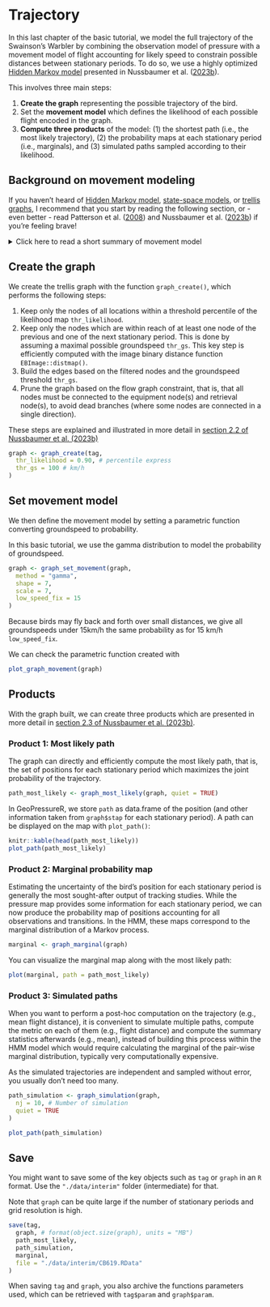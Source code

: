 # Trajectory

In this last chapter of the basic tutorial, we model the full trajectory of the Swainson's Warbler by combining the observation model of pressure with a movement model of flight accounting for likely speed to constrain possible distances between stationary periods. To do so, we use a highly optimized [Hidden Markov model](https://en.wikipedia.org/wiki/Hidden_Markov_model) presented in Nussbaumer et al. (<a href="https://doi.org/10.1111/2041-210X.14082" target="_blank">2023b</a>).

This involves three main steps:

1. **Create the graph** representing the possible trajectory of the bird.
2. Set the **movement model** which defines the likelihood of each possible flight encoded in the graph.
3. **Compute three products** of the model: (1) the shortest path (i.e., the most likely trajectory), (2) the probability maps at each stationary period (i.e., marginals), and (3) simulated paths sampled according to their likelihood. 


## Background on movement modeling

If you haven't heard of [Hidden Markov model](https://en.wikipedia.org/wiki/Hidden_Markov_model), [state-space models](https://doi.org/10.1016/j.tree.2007.10.009), or [trellis graphs](https://en.wikipedia.org/wiki/Trellis_(graph)), I recommend that you start by reading the following section, or - even better - read Patterson et al. ([2008](https://doi.org/10.1016/j.tree.2007.10.009)) and Nussbaumer et al. (<a href="https://doi.org/10.1111/2041-210X.14082" target="_blank">2023b</a>) if you're feeling brave!

<details>
<summary>Click here to read a short summary of movement model</summary>
::: {.alert .alert-info role="alert"}
We start by making the fundamental assumption that the overall trajectory can be separated into **discrete** positions which, together, create a trajectory.

This discretization allows us to use a [Hidden Markov model](https://en.wikipedia.org/wiki/Hidden_Markov_model), which conveniently distinguishes the **unknown positions** of a bird $X_t$ from **known observations** $Y_t$ which can be related to these positions (e.g., pressure or light measurement). Defining an HMM requires that we can compute:

1. An **observation model** $P(Y_t | X_t)$, which defines the likelihood of observing a measurement conditional to a known position. This is exactly what our pressure likelihood map computed in the previous chapter does.
2. A **movement model** $P(X_t+1|X_t)$, defining the probability that a bird was able to fly a specific distance between two consecutive stationary periods. 
3. An **initial state** $P(X_0)$, technically required but this does not constitute a strong constraint in our case. 

Let's say that our goal is to produce the probability map for each stationary period accounting for all pressure measurements while maintaining likely flights. This corresponds to the **marginal** probability map  $P(X_t=x_t|Y_0=y_0,...Y_t=y_t)$. If you are not familiar with the lower and capital case, $X_t$ represents the random variable (i.e., the position of the bird at a stationary period $t$), while $x_t$ is a specific value that $X$ can take, that is, the specific coordinates of pixels on the map.

Because the number of possible positions is limited (i.e.,  number of pixels on the map), we can solve the HMM exactly. This is in contrast to Markov Chain Monte Carlo (MCMC) algorithm, which does not assume any discretization of space but relies on an iterative approach to solve the model. 

A graph is a convenient mathematical representation of a model which has states (nodes) and relations between these states (edges). Graphs are a general and fundamental mathematical tool, but here we use a specific graph structure corresponding to the HMM presented above: two states $X$ and $Y$ for each time step $t$ (nodes), and an observation and movement model (relating $X_t$ to $X_t+1$ and $Y_t$ to $X_t$ respectively). All other relationships are assumed to be independent.

Typically in animal movement, the graph is only used to represent the random variable of the HMM, but in our case, we also use the concept of graph to store all discrete positions (i.e., pixels) of the bird at all timesteps, referred to as a [trellis graph](https://en.wikipedia.org/wiki/Trellis_(graph)). 

You can think of the nodes as a full 3D grid of lat x lon x stationary period and the edges as all possible pairs of nodes between two consecutive stationary periods. As you can imagine, this results in a very high number of edges! The novelty of Nussbaumer et al. (<a href="https://doi.org/10.1111/2041-210X.14082" target="_blank">2023b</a>) is to construct this graph using only the useful nodes and edges, thereby dramatically reducing the computational resources required.
:::
</details>


## Create the graph 

We create the trellis graph with the function `graph_create()`, which performs the following steps: 

1. Keep only the nodes of all locations within a threshold percentile of the likelihood map `thr_likelihood`.
2. Keep only the nodes which are within reach of at least one node of the previous and one of the next stationary period. This is done by assuming a maximal possible groundspeed `thr_gs`. This key step is efficiently computed with the image binary distance function `EBImage::distmap()`.
3. Build the edges based on the filtered nodes and the groundspeed threshold `thr_gs`.
4. Prune the graph based on the flow graph constraint, that is, that all nodes must be connected to the equipment node(s) and retrieval node(s), to avoid dead branches (where some nodes are connected in a single direction).

These steps are explained and illustrated in more detail in [section 2.2 of Nussbaumer et al. (2023b)](https://besjournals.onlinelibrary.wiley.com/doi/10.1111/2041-210X.14082#mee314082-sec-0004-title)

```r
graph <- graph_create(tag,
  thr_likelihood = 0.90, # percentile express
  thr_gs = 100 # km/h
)
```

## Set movement model

We then define the movement model by setting a parametric function converting groundspeed to probability. 

In this basic tutorial, we use the gamma distribution to model the probability of groundspeed. 

```r
graph <- graph_set_movement(graph,
  method = "gamma",
  shape = 7,
  scale = 7,
  low_speed_fix = 15
)
```

Because birds may fly back and forth over small distances, we give all groundspeeds under 15km/h the same probability as for 15 km/h `low_speed_fix`.

We can check the parametric function created with

```r
plot_graph_movement(graph)
```

## Products

With the graph built, we can create three products which are presented in more detail in [section 2.3 of Nussbaumer et al. (2023b)](https://besjournals.onlinelibrary.wiley.com/doi/10.1111/2041-210X.14082#mee314082-sec-0010-title).


### Product 1: Most likely path

The graph can directly and efficiently compute the most likely path, that is, the set of positions for each stationary period which maximizes the joint probability of the trajectory. 

```r
path_most_likely <- graph_most_likely(graph, quiet = TRUE)
```

In GeoPressureR, we store `path` as data.frame of the position (and other information taken from `graph$stap` for each stationary period). A path can be displayed on the map with `plot_path()`:

```r
knitr::kable(head(path_most_likely))
plot_path(path_most_likely)
```

### Product 2: Marginal probability map

Estimating the uncertainty of the bird's position for each stationary period is generally the most sought-after output of tracking studies. While the pressure map provides some information for each stationary period, we can now produce the probability map of positions accounting for all observations and transitions. In the HMM, these maps correspond to the marginal distribution of a Markov process.

```r
marginal <- graph_marginal(graph)
```

You can visualize the marginal map along with the most likely path:

```r
plot(marginal, path = path_most_likely)
```

### Product 3: Simulated paths

When you want to perform a post-hoc computation on the trajectory (e.g., mean flight distance), it is convenient to simulate multiple paths, compute the metric on each of them (e.g., flight distance) and compute the summary statistics afterwards (e.g., mean), instead of building this process within the HMM model which would require calculating the marginal of the pair-wise marginal distribution, typically very computationally expensive.

As the simulated trajectories are independent and sampled without error, you usually don't need too many.

```r
path_simulation <- graph_simulation(graph,
  nj = 10, # Number of simulation
  quiet = TRUE
)
```

```r
plot_path(path_simulation)
```

## Save

You might want to save some of the key objects such as `tag` or `graph` in an `R` format. Use the `"./data/interim"` folder (intermediate) for that. 

Note that `graph` can be quite large if the number of stationary periods and grid resolution is high.

```r
save(tag,
  graph, # format(object.size(graph), units = "MB")
  path_most_likely,
  path_simulation,
  marginal,
  file = "./data/interim/CB619.RData"
)
```

When saving `tag` and `graph`, you also archive the functions parameters used, which can be retrieved with `tag$param` and `graph$param`.
